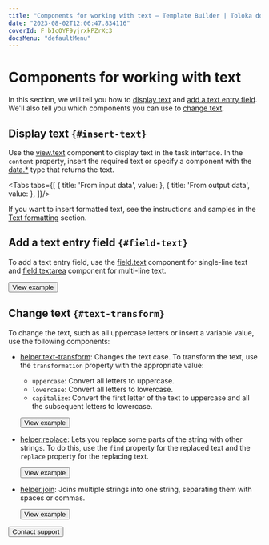 ```yaml
---
title: "Components for working with text — Template Builder | Toloka documentation"
date: "2023-08-02T12:06:47.834116"
coverId: F_bIcOYF9yjrxkPZrXc3
docsMenu: "defaultMenu"
---
```



# Components for working with text

In this section, we will tell you how to [display text](#insert-text) and [add a text entry field](#field-text). We'll also tell you which components you can use to [change text](#text-transform).

## Display text `{#insert-text}`

Use the [view.text](/docs/template-builder/reference/view.text) component to display text in the task interface. In the `content` property, insert the required text or specify a component with the [data.*](/docs/template-builder/operations/work-with-data) type that returns the text.

<Tabs tabs={[
  { title: 'From input data', value: <ComponentsForTextsList1/> },
  { title: 'From output data', value: <ComponentsForTextsList2/> },
]}/>

If you want to insert formatted text, see the instructions and samples in the [Text formatting](/docs/template-builder/operations/text-formatting) section.

## Add a text entry field `{#field-text}`

To add a text entry field, use the [field.text](/docs/template-builder/reference/field.text) component for single-line text and [field.textarea](/docs/template-builder/reference/field.textarea) component for multi-line text.

<Button view="defaultInverse" size="l" type="link" url="https://ya.cc/t/NuwVOMK_3ttBAz">View example</Button>

## Change text `{#text-transform}`

To change the text, such as all uppercase letters or insert a variable value, use the following components:

- [helper.text-transform](/docs/template-builder/reference/helper.text-transform): Changes the text case. To transform the text, use the `transformation` property with the appropriate value:

    - `uppercase`: Convert all letters to uppercase.
    - `lowercase`: Convert all letters to lowercase.
    - `capitalize`: Convert the first letter of the text to uppercase and all the subsequent letters to lowercase.

    <Button view="defaultInverse" size="l" type="link" url="https://ya.cc/t/JVwFEJc13ttBEk">View example</Button>

- [helper.replace](/docs/template-builder/reference/helper.replace): Lets you replace some parts of the string with other strings. To do this, use the `find` property for the replaced text and the `replace` property for the replacing text.

    <Button view="defaultInverse" size="l" type="link" url="https://ya.cc/t/qcfsK8i_3x5ZwU">View example</Button>

- [helper.join](/docs/template-builder/reference/helper.join): Joins multiple strings into one string, separating them with spaces or commas.

    <Button view="defaultInverse" size="l" type="link" url="https://ya.cc/t/_h--eV2Y3ttBMm">View example</Button>

<p></p>

<Button view="defaultInverse" size="l" type="link" url="/docs/guide/troubleshooting/support?form-source=template-builder-operations-components-for-texts">Contact support</Button>